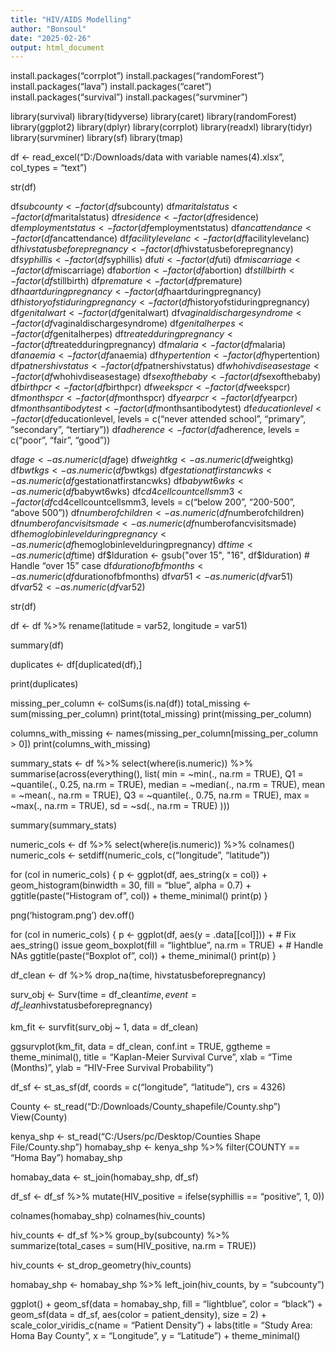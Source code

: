 ```yaml
---
title: "HIV/AIDS Modelling"
author: "Bonsoul"
date: "2025-02-26"
output: html_document
---
```

<!-- Loading libraries -->


install.packages("corrplot")
install.packages("randomForest")
install.packages("lava")
install.packages("caret")
install.packages("survival")
install.packages("survminer")


library(survival)
library(tidyverse)
library(caret)
library(randomForest)
library(ggplot2)
library(dplyr)
library(corrplot)
library(readxl)
library(tidyr)
library(survminer)
library(sf)
library(tmap)


<!-- Load the dataset -->

df <- read_excel("D:/Downloads/data with variable names(4).xlsx", col_types = "text")

str(df)

<!-- Convert appropriate columns to appropriate data type -->

<!--Categorical variables-->

df$subcounty <- factor(df$subcounty)
df$maritalstatus <- factor(df$maritalstatus)
df$residence <- factor(df$residence)
df$employmentstatus <- factor(df$employmentstatus)
df$ancattendance <- factor(df$ancattendance)
df$facilitylevelanc <- factor(df$facilitylevelanc)
df$hivstatusbeforepregnancy <- factor(df$hivstatusbeforepregnancy)
df$syphillis <- factor(df$syphillis)
df$uti <- factor(df$uti)
df$miscarriage <- factor(df$miscarriage)
df$abortion <- factor(df$abortion)
df$stillbirth <- factor(df$stillbirth)
df$premature <- factor(df$premature)
df$haartduringpregnancy <- factor(df$haartduringpregnancy)
df$historyofstiduringpregnancy <- factor(df$historyofstiduringpregnancy)
df$genitalwart <- factor(df$genitalwart)
df$vaginaldischargesyndrome <- factor(df$vaginaldischargesyndrome)
df$genitalherpes <- factor(df$genitalherpes)
df$treatedduringpregnancy <- factor(df$treatedduringpregnancy)
df$malaria <- factor(df$malaria)
df$anaemia <- factor(df$anaemia)
df$hypertention <- factor(df$hypertention)
df$patnershivstatus <- factor(df$patnershivstatus)
df$whohivdiseasestage <- factor(df$whohivdiseasestage)
df$sexofthebaby <- factor(df$sexofthebaby)
df$birthpcr <- factor(df$birthpcr)
df$weekspcr <- factor(df$weekspcr)
df$monthspcr <- factor(df$monthspcr)
df$yearpcr <- factor(df$yearpcr)
df$monthsantibodytest <- factor(df$monthsantibodytest)
df$educationlevel <- factor(df$educationlevel, 
                             levels = c("never attended school", "primary", "secondary", "tertiary"))
df$adherence <- factor(df$adherence, 
                       levels = c("poor", "fair", "good"))

<!--Numeric variables-->

df$age <- as.numeric(df$age)
df$weightkg <- as.numeric(df$weightkg)
df$bwtkgs <- as.numeric(df$bwtkgs)
df$gestationatfirstancwks <- as.numeric(df$gestationatfirstancwks)
df$babywt6wks <- as.numeric(df$babywt6wks)
df$cd4cellcountcellsmm3 <- factor(df$cd4cellcountcellsmm3, 
                                  levels = c("below 200", "200-500", "above 500"))
df$numberofchildren <- as.numeric(df$numberofchildren)
df$numberofancvisitsmade <- as.numeric(df$numberofancvisitsmade)
df$hemoglobinlevelduringpregnancy <- as.numeric(df$hemoglobinlevelduringpregnancy)
df$time <- as.numeric(df$time)
df$lduration <- gsub("over 15", "16", df$lduration)  # Handle "over 15" case
df$durationofbfmonths <- as.numeric(df$durationofbfmonths)
df$var51 <- as.numeric(df$var51)
df$var52 <- as.numeric(df$var52)

str(df)


<!--Rename coordinate columns for clarity-->

df <- df %>%
  rename(latitude = var52, longitude = var51)


<!--Summary of the dataset to verify changes-->

summary(df)

<!--Data Exploration-->

duplicates <- df[duplicated(df),]

print(duplicates)

<!--No duplicates-->

missing_per_column <- colSums(is.na(df))
total_missing <- sum(missing_per_column)
print(total_missing)
print(missing_per_column)

columns_with_missing <- names(missing_per_column[missing_per_column > 0])
print(columns_with_missing)

<!--Compute summary statistics for numeric columns-->

summary_stats <- df %>%
  select(where(is.numeric)) %>%
  summarise(across(everything(), list(
    min = ~min(., na.rm = TRUE),
    Q1 = ~quantile(., 0.25, na.rm = TRUE),
    median = ~median(., na.rm = TRUE),
    mean = ~mean(., na.rm = TRUE),
    Q3 = ~quantile(., 0.75, na.rm = TRUE),
    max = ~max(., na.rm = TRUE),
    sd = ~sd(., na.rm = TRUE)
  )))

summary(summary_stats)

<!--Visualize distributions with histograms-->

numeric_cols <- df %>% select(where(is.numeric)) %>% colnames()
numeric_cols <- setdiff(numeric_cols, c("longitude", "latitude"))

for (col in numeric_cols) {
  p <- ggplot(df, aes_string(x = col)) +
    geom_histogram(binwidth = 30, fill = "blue", alpha = 0.7) +
    ggtitle(paste("Histogram of", col)) +
    theme_minimal()
  print(p)
}

png('histogram.png')
dev.off()

<!--Boxplot-->

for (col in numeric_cols) {
  p <- ggplot(df, aes(y = .data[[col]])) +  # Fix aes_string() issue
    geom_boxplot(fill = "lightblue", na.rm = TRUE) +  # Handle NAs
    ggtitle(paste("Boxplot of", col)) +
    theme_minimal()
  print(p)
}

df_clean <- df %>%
  drop_na(time, hivstatusbeforepregnancy)

<!--Create survival object-->

surv_obj <- Surv(time = df_clean$time, event = df_clean$hivstatusbeforepregnancy)

<!--Fit Kaplan-Meier survival model-->

km_fit <- survfit(surv_obj ~ 1, data = df_clean)

<!--Plot Kaplan-Meier curve-->

ggsurvplot(km_fit, data = df_clean, conf.int = TRUE,
           ggtheme = theme_minimal(),
           title = "Kaplan-Meier Survival Curve",
           xlab = "Time (Months)", ylab = "HIV-Free Survival Probability")


df_sf <- st_as_sf(df, coords = c("longitude", "latitude"), crs = 4326)

County <- st_read("D:/Downloads/County_shapefile/County.shp")
View(County)


kenya_shp <- st_read("C:/Users/pc/Desktop/Counties Shape File/County.shp")
homabay_shp <- kenya_shp %>% filter(COUNTY == "Homa Bay")
homabay_shp

homabay_data <- st_join(homabay_shp, df_sf)


df_sf <- df_sf %>% mutate(HIV_positive = ifelse(syphillis == "positive", 1, 0))

colnames(homabay_shp)
colnames(hiv_counts)


hiv_counts <- df_sf %>%
  group_by(subcounty) %>%
  summarize(total_cases = sum(HIV_positive, na.rm = TRUE))

hiv_counts <- st_drop_geometry(hiv_counts)

homabay_shp <- homabay_shp %>%
  left_join(hiv_counts, by = "subcounty")




ggplot() +
  geom_sf(data = homabay_shp, fill = "lightblue", color = "black") +
  geom_sf(data = df_sf, aes(color = patient_density), size = 2) +
  scale_color_viridis_c(name = "Patient Density") +
  labs(title = "Study Area: Homa Bay County", x = "Longitude", y = "Latitude") +
  theme_minimal()





